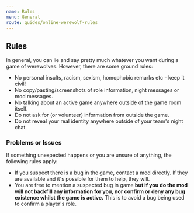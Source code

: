 ```yaml
---
name: Rules
menu: General
route: guides/online-werewolf-rules
---
```


## Rules

In general, you can lie and say pretty much whatever you want during a game of werewolves. However, there are some ground rules:

- No personal insults, racism, sexism, homophobic remarks etc - keep it civil!
- No copy/pasting/screenshots of role information, night messages or mod messages.
- No talking about an active game anywhere outside of the game room itself.
- Do not ask for (or volunteer) information from outside the game.
- Do not reveal your real identity anywhere outside of your team's night chat.

### Problems or Issues

If something unexpected happens or you are unsure of anything, the following rules apply:

- If you suspect there is a bug in the game, contact a mod directly. If they are available and it's possible for them to help, they will.
- You are free to mention a suspected bug in game **but if you do the mod will not backfill any information for you, nor confirm or deny any bug existence whilst the game is active.** This is to avoid a bug being used to confirm a player's role.
